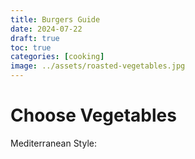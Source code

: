 ```yaml
---
title: Burgers Guide
date: 2024-07-22
draft: true
toc: true
categories: [cooking]
image: ../assets/roasted-vegetables.jpg
---
```


# Choose Vegetables

Mediterranean Style:

